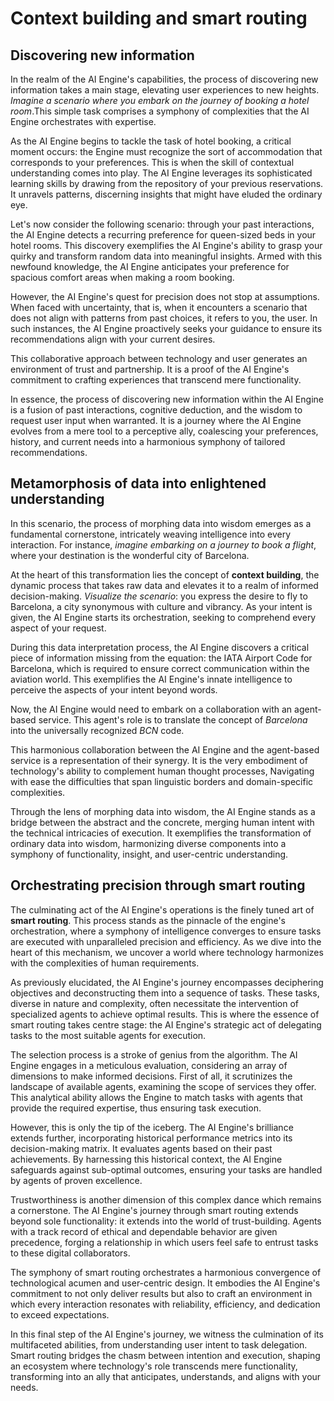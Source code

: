 # Context building and smart routing

## Discovering new information

In the realm of the AI Engine's capabilities, the process of discovering new information takes a main stage, elevating user experiences to new heights. _Imagine a scenario where you embark on the journey of booking a hotel room_.This simple task comprises a symphony of complexities that the AI Engine orchestrates with expertise.

As the AI Engine begins to tackle the task of hotel booking, a critical moment occurs: the Engine must recognize the sort of accommodation that corresponds to your preferences. This is when the skill of contextual understanding comes into play. The AI Engine leverages its sophisticated learning skills by drawing from the repository of your previous reservations. It unravels patterns, discerning insights that might have eluded the ordinary eye.

Let's now consider the following scenario: through your past interactions, the AI Engine detects a recurring preference for queen-sized beds in your hotel rooms. This discovery exemplifies the AI Engine's ability to grasp your quirky and transform random data into meaningful insights. Armed with this newfound knowledge, the AI Engine anticipates your preference for spacious comfort areas when making a room booking.

However, the AI Engine's quest for precision does not stop at assumptions. When faced with uncertainty, that is, when it encounters a scenario that does not align with patterns from past choices, it refers to you, the user. In such instances, the AI Engine proactively seeks your guidance to ensure its recommendations align with your current desires.

This collaborative approach between technology and user generates an environment of trust and partnership. It is a proof of the AI Engine's commitment to crafting experiences that transcend mere functionality.

In essence, the process of discovering new information within the AI Engine is a fusion of past interactions, cognitive deduction, and the wisdom to request user input when warranted. It is a journey where the AI Engine evolves from a mere tool to a perceptive ally, coalescing your preferences, history, and current needs into a harmonious symphony of tailored recommendations.

## Metamorphosis of data into enlightened understanding

In this scenario, the process of morphing data into wisdom emerges as a fundamental cornerstone, intricately weaving intelligence into every interaction. For instance, _imagine embarking on a journey to book a flight_, where your destination is the wonderful city of Barcelona.

At the heart of this transformation lies the concept of **context building**, the dynamic process that takes raw data and elevates it to a realm of informed decision-making. _Visualize the scenario_: you express the desire to fly to Barcelona, a city synonymous with culture and vibrancy. As your intent is given, the AI Engine starts its orchestration, seeking to comprehend every aspect of your request.

During this data interpretation process, the AI Engine discovers a critical piece of information missing from the equation: the IATA Airport Code for Barcelona, which is required to ensure correct communication within the aviation world. This exemplifies the AI Engine's innate intelligence to perceive the aspects of your intent beyond words.

Now, the AI Engine would need to embark on a collaboration with an agent-based service. This agent's role is to translate the concept of _Barcelona_ into the universally recognized _BCN_ code.

This harmonious collaboration between the AI Engine and the agent-based service is a representation of their synergy. It is the very embodiment of technology's ability to complement human thought processes, Navigating with ease the difficulties that span linguistic borders and domain-specific complexities.

Through the lens of morphing data into wisdom, the AI Engine stands as a bridge between the abstract and the concrete, merging human intent with the technical intricacies of execution. It exemplifies the transformation of ordinary data into wisdom, harmonizing diverse components into a symphony of functionality, insight, and user-centric understanding.

## Orchestrating precision through smart routing

The culminating act of the AI Engine's operations is the finely tuned art of **smart routing**. This process stands as the pinnacle of the engine's orchestration, where a symphony of intelligence converges to ensure tasks are executed with unparalleled precision and efficiency. As we dive into the heart of this mechanism, we uncover a world where technology harmonizes with the complexities of human requirements.

As previously elucidated, the AI Engine's journey encompasses deciphering objectives and deconstructing them into a sequence of tasks. These tasks, diverse in nature and complexity, often necessitate the intervention of specialized agents to achieve optimal results. This is where the essence of smart routing takes centre stage: the AI Engine's strategic act of delegating tasks to the most suitable agents for execution.

The selection process is a stroke of genius from the algorithm. The AI Engine engages in a meticulous evaluation, considering an array of dimensions to make informed decisions. First of all, it scrutinizes the landscape of available agents, examining the scope of services they offer. This analytical ability allows the Engine to match tasks with agents that provide the required expertise, thus ensuring task execution.

However, this is only the tip of the iceberg. The AI Engine's brilliance extends further, incorporating historical performance metrics into its decision-making matrix. It evaluates agents based on their past achievements. By harnessing this historical context, the AI Engine safeguards against sub-optimal outcomes, ensuring your tasks are handled by agents of proven excellence.

Trustworthiness is another dimension of this complex dance which remains a cornerstone. The AI Engine's journey through smart routing extends beyond sole functionality: it extends into the world of trust-building. Agents with a track record of ethical and dependable behavior are given precedence, forging a relationship in which users feel safe to entrust tasks to these digital collaborators.

The symphony of smart routing orchestrates a harmonious convergence of technological acumen and user-centric design. It embodies the AI Engine's commitment to not only deliver results but also to craft an environment in which every interaction resonates with reliability, efficiency, and dedication to exceed expectations.

In this final step of the AI Engine's journey, we witness the culmination of its multifaceted abilities, from understanding user intent to task delegation. Smart routing bridges the chasm between intention and execution, shaping an ecosystem where technology's role transcends mere functionality, transforming into an ally that anticipates, understands, and aligns with your needs.
